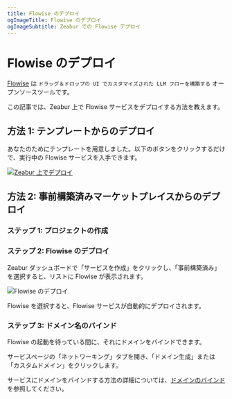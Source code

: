 ```yaml
---
title: Flowise のデプロイ
ogImageTitle: Flowise のデプロイ
ogImageSubtitle: Zeabur での Flowise デプロイ
---
```


# Flowise のデプロイ

[Flowise](https://github.com/FlowiseAI/Flowise) は `ドラッグ＆ドロップの UI でカスタマイズされた LLM フローを構築する` オープンソースツールです。

この記事では、Zeabur 上で Flowise サービスをデプロイする方法を教えます。

## 方法 1: テンプレートからのデプロイ

あなたのためにテンプレートを用意しました。以下のボタンをクリックするだけで、実行中の Flowise サービスを入手できます。

[![Zeabur 上でデプロイ](https://zeabur.com/button.svg)](https://zeabur.com/templates/2JYZTR)

## 方法 2: 事前構築済みマーケットプレイスからのデプロイ

### ステップ 1: プロジェクトの作成

<CreateProject />

### ステップ 2: Flowise のデプロイ

Zeabur ダッシュボードで「サービスを作成」をクリックし、「事前構築済み」を選択すると、リストに Flowise が表示されます。

![Flowise のデプロイ](/marketplace/flowise/prebuilt.png)

Flowise を選択すると、Flowise サービスが自動的にデプロイされます。

### ステップ 3: ドメイン名のバインド

Flowise の起動を待っている間に、それにドメインをバインドできます。

サービスページの「ネットワーキング」タブを開き、「ドメイン生成」または「カスタムドメイン」をクリックします。

サービスにドメインをバインドする方法の詳細については、[ドメインのバインド](../deploy/domain-binding) を参照してください。
